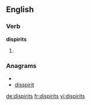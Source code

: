 ==English==

===Verb===
'''dispirits'''

# {{third-person singular of|[[dispirit]]}}

===Anagrams===
* {{alphagram|diiiprsst}}
* [[disspirit#English|disspirit]]

[[de:dispirits]]
[[fr:dispirits]]
[[vi:dispirits]]